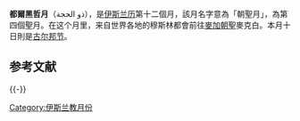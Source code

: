 {{unreferenced|time=2014-07-20T05:36:23+00:00}}
{{NoteTA
|T-zh-tw:蘇爾海哲月;zh-cn:都尔黑哲月;zh-sg:苏尔海哲月;
}}
'''都爾黑哲月'''（ذو الحجة），是[[伊斯兰历|伊斯兰历]]第十二個月，該月名字意為「朝聖月」，為第四個聖月。在这个月里，来自世界各地的穆斯林都會前往[[麥加|麥加]][[朝觐_(伊斯兰教)|朝聖]]麥克白。本月十日則是[[古尔邦节|古尔邦节]]。

== 参考文献 ==
{{Reflist}}

{{-}}
{{伊斯兰历}}

[[Category:伊斯兰教月份|Category:伊斯兰教月份]]